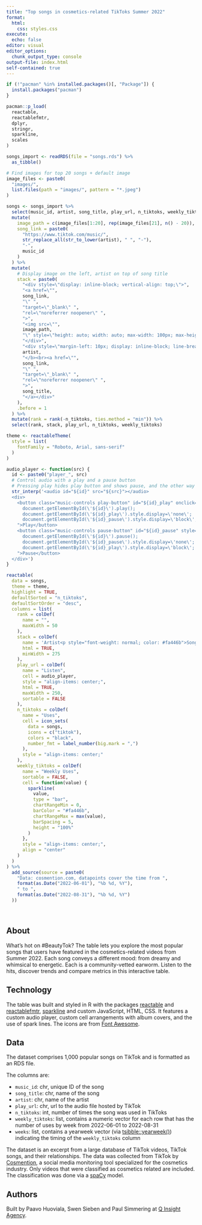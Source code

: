 ```yaml
---
title: "Top songs in cosmetics-related TikToks Summer 2022"
format:
  html:
    css: styles.css
execute:
  echo: false
editor: visual
editor_options: 
  chunk_output_type: console
output-file: index.html
self-contained: true
---
```


```r
if (!"pacman" %in% installed.packages()[, "Package"]) {
  install.packages("pacman")
}

pacman::p_load(
  reactable,
  reactablefmtr,
  dplyr,
  stringr,
  sparkline,
  scales
)
```

```r
songs_import <- readRDS(file = "songs.rds") %>% 
  as_tibble()

# Find images for top 20 songs + default image
image_files <- paste0(
  "images/", 
  list.files(path = "images/", pattern = "*.jpeg")
)
```

```r
songs <- songs_import %>% 
  select(music_id, artist, song_title, play_url, n_tiktoks, weekly_tiktoks) %>% 
  mutate(
    image_path = c(image_files[1:20], rep(image_files[21], n() - 20)),
    song_link = paste0(
      "https://www.tiktok.com/music/",
      str_replace_all(str_to_lower(artist), " ", "-"),
      "-",
      music_id
    )
  ) %>%
  mutate(
    # Display image on the left, artist on top of song title
    stack = paste0(
      "<div style=\"display: inline-block; vertical-align: top;\">",
      "<a href=\"", 
      song_link, 
      "\" ",
      "target=\"_blank\" ", 
      "rel=\"noreferrer noopener\" ", 
      ">",
      "<img src=\"",
      image_path,
      "\" style=\"height: auto; width: auto; max-width: 100px; max-height: 100px; \"></img></a>",
      "</div>",
      "<div style=\"margin-left: 10px; display: inline-block; line-break: auto; width: 190px\"><b>",
      artist,
      "</b><br><a href=\"",
      song_link, 
      "\" ",
      "target=\"_blank\" ", 
      "rel=\"noreferrer noopener\" ", 
      ">",
      song_title,
      "</a></div>"
    ),
    .before = 1
  ) %>% 
  mutate(rank = rank(-n_tiktoks, ties.method = "min")) %>% 
  select(rank, stack, play_url, n_tiktoks, weekly_tiktoks)
```

```r
theme <- reactableTheme(
  style = list(
    fontFamily = "Roboto, Arial, sans-serif"
  )
)
```

```r
audio_player <- function(src) {
  id <- paste0("player_", src)
  # Control audio with a play and a pause button
  # Pressing play hides play button and shows pause, and the other way around
  str_interp('<audio id="${id}" src="${src}"></audio>
  <div>
    <button class="music-controls play-button" id="${id}_play" onclick="
      document.getElementById(\'${id}\').play();
      document.getElementById(\'${id}_play\').style.display=\'none\';
      document.getElementById(\'${id}_pause\').style.display=\'block\';
    ">Play</button>
    <button class="music-controls pause-button" id="${id}_pause" style="display:none;" onclick="
      document.getElementById(\'${id}\').pause();
      document.getElementById(\'${id}_pause\').style.display=\'none\';
      document.getElementById(\'${id}_play\').style.display=\'block\';
    ">Pause</button>
  </div>')
}

reactable(
  data = songs,
  theme = theme,
  highlight = TRUE,
  defaultSorted = "n_tiktoks",
  defaultSortOrder = "desc",
  columns = list(
    rank = colDef(
      name = "",
      maxWidth = 50
    ),
    stack = colDef(
      name = 'Artist<p style="font-weight: normal; color: #fa446b">Song</p>',
      html = TRUE,
      minWidth = 275
    ),
    play_url = colDef(
      name = "Listen",
      cell = audio_player,
      style = "align-items: center;",
      html = TRUE,
      maxWidth = 250,
      sortable = FALSE
    ),
    n_tiktoks = colDef(
      name = "Uses",
      cell = icon_sets(
        data = songs,
        icons = c("tiktok"),
        colors = "black",
        number_fmt = label_number(big.mark = ",")
      ),
      style = "align-items: center;"
    ),
    weekly_tiktoks = colDef(
      name = "Weekly Uses",
      sortable = FALSE,
      cell = function(value) {
        sparkline(
          value, 
          type = "bar", 
          chartRangeMin = 0,
          barColor = "#fa446b",
          chartRangeMax = max(value),
          barSpacing = 5,
          height = "100%"
        )
      },
      style = "align-items: center;",
      align = "center"
    )
  )
) %>% 
  add_source(source = paste0(
    "Data: cosmention.com, datapoints cover the time from ",
    format(as.Date("2022-06-01"), "%b %d, %Y"),
    " to ",
    format(as.Date("2022-08-31"), "%b %d, %Y")
  ))
```

<br>

## About

What's hot on #BeautyTok? The table lets you explore the most popular songs that users have featured in the cosmetics-related videos from Summer 2022. Each song conveys a different mood: from dreamy and whimsical to energetic. Each is a community-vetted earworm. Listen to the hits, discover trends and compare metrics in this interactive table.

## Technology

The table was built and styled in R with the packages [reactable](https://glin.github.io/reactable/) and [reactablefmtr](https://kcuilla.github.io/reactablefmtr/), [sparkline](https://github.com/htmlwidgets/sparkline) and custom JavaScript, HTML, CSS. It features a custom audio player, custom cell arrangements with album covers, and the use of spark lines. The icons are from [Font Awesome](https://fontawesome.com).

## Data

The dataset comprises 1,000 popular songs on TikTok and is formatted as an RDS file.

The columns are:

-   `music_id`: chr, unique ID of the song
-   `song_title`: chr, name of the song
-   `artist`: chr, name of the artist
-   `play_url`: chr, url to the audio file hosted by TikTok
-   `n_tiktoks`: int, number of times the song was used in TikToks
-   `weekly_tiktoks`: list, contains a numeric vector for each row that has the number of uses by week from 2022-06-01 to 2022-08-31
-   `weeks`: list, contains a yearweek vector (via [tsibble::yearweek()](https://tsibble.tidyverts.org/reference/year-week.html)) indicating the timing of the `weekly_tiktoks` column

The dataset is an excerpt from a large database of TikTok videos, TikTok songs, and their relationships. The data was collected from TikTok by [Cosmention](https://cosmention.com), a social media monitoring tool specialized for the cosmetics industry. Only videos that were classified as cosmetics related are included. The classification was done via a [spaCy](https://spacy.io) model.

## Authors

Built by Paavo Huoviala, Swen Sieben and Paul Simmering at [Q Insight Agency](https://teamq.de/en).
